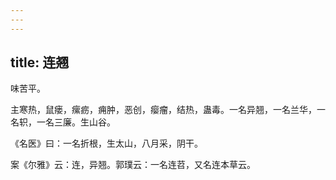 ```yaml
---
---
---
```

title: 连翘
---



味苦平。

主寒热，鼠瘘，瘰疬，痈肿，恶创，瘿瘤，结热，蛊毒。一名异翘，一名兰华，一名轵，一名三廉。生山谷。

《名医》曰：一名折根，生太山，八月采，阴干。

案《尔雅》云：连，异翘。郭璞云：一名连苕，又名连本草云。